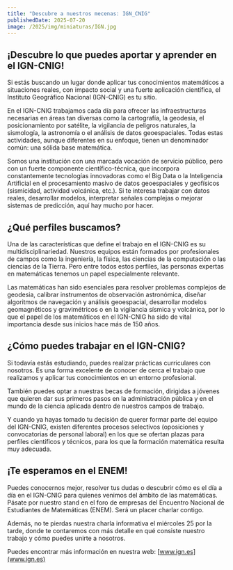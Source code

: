 ```yaml
---
title: "Descubre a nuestros mecenas: IGN_CNIG"
publishedDate: 2025-07-20
image: /2025/img/miniaturas/IGN.jpg
---
```


## ¡Descubre lo que puedes aportar y aprender en el IGN-CNIG!

Si estás buscando un lugar donde aplicar tus conocimientos matemáticos a
situaciones reales, con impacto social y una fuerte aplicación científica, el
Instituto Geográfico Nacional (IGN-CNIG) es tu sitio.

En el IGN-CNIG trabajamos cada día para ofrecer las infraestructuras necesarias
en áreas tan diversas como la cartografía, la geodesia, el posicionamiento por
satélite, la vigilancia de peligros naturales, la sismología, la astronomía o el
análisis de datos geoespaciales. Todas estas actividades, aunque diferentes en
su enfoque, tienen un denominador común: una sólida base matemática.

Somos una institución con una marcada vocación de servicio público, pero con un
fuerte componente científico-técnica, que incorpora constantemente tecnologías
innovadoras como el Big Data o la Inteligencia Artificial en el procesamiento
masivo de datos geoespaciales y geofísicos (sismicidad, actividad volcánica,
etc.). Si te interesa trabajar con datos reales, desarrollar modelos,
interpretar señales complejas o mejorar sistemas de predicción, aquí hay mucho
por hacer.

## ¿Qué perfiles buscamos?

Una de las características que define el trabajo en el IGN-CNIG es su
multidisciplinariedad. Nuestros equipos están formados por profesionales de
campos como la ingeniería, la física, las ciencias de la computación o las
ciencias de la Tierra. Pero entre todos estos perfiles, las personas expertas en
matemáticas tenemos un papel especialmente relevante.

Las matemáticas han sido esenciales para resolver problemas complejos de
geodesia, calibrar instrumentos de observación astronómica, diseñar algoritmos
de navegación y análisis geoespacial, desarrollar modelos geomagnéticos y
gravimétricos o en la vigilancia sísmica y volcánica, por lo que el papel de los
matemáticos en el IGN-CNIG ha sido de vital importancia desde sus inicios hace
más de 150 años.

## ¿Cómo puedes trabajar en el IGN-CNIG?

Si todavía estás estudiando, puedes realizar prácticas curriculares con
nosotros. Es una forma excelente de conocer de cerca el trabajo que realizamos y
aplicar tus conocimientos en un entorno profesional.

También puedes optar a nuestras becas de formación, dirigidas a jóvenes que
quieren dar sus primeros pasos en la administración pública y en el mundo de la
ciencia aplicada dentro de nuestros campos de trabajo.

Y cuando ya hayas tomado tu decisión de querer formar parte del equipo del
IGN-CNIG, existen diferentes procesos selectivos (oposiciones y convocatorias de
personal laboral) en los que se ofertan plazas para perfiles científicos y
técnicos, para los que la formación matemática resulta muy adecuada.

## ¡Te esperamos en el ENEM!

Puedes conocernos mejor, resolver tus dudas o descubrir cómo es el día a día en
el IGN-CNIG para quienes venimos del ámbito de las matemáticas. Pásate por
nuestro stand en el foro de empresas del Encuentro Nacional de Estudiantes de
Matemáticas (ENEM). Será un placer charlar contigo.

Además, no te pierdas nuestra charla informativa el miércoles 25 por la tarde,
donde te contaremos con más detalle en qué consiste nuestro trabajo y cómo
puedes unirte a nosotros.

Puedes encontrar más información en nuestra web: [www.ign.es](www.ign.es)
